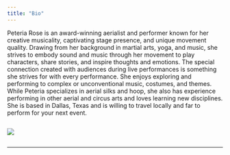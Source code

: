 ```yaml
---
title: "Bio"
---
```


Peteria Rose is an award-winning aerialist and performer known for her creative musicality, captivating stage presence, and unique movement quality. Drawing from her background in martial arts, yoga, and music, she strives to embody sound and music through her movement to play characters, share stories, and inspire thoughts and emotions. The special connection created with audiences during live performances is something she strives for with every performance. She enjoys exploring and performing to complex or unconventional music, costumes, and themes. While Peteria specializes in aerial silks and hoop, she also has experience performing in other aerial and circus arts and loves learning new disciplines. She is based in Dallas, Texas and is willing to travel locally and far to perform for your next event.

::: {style="display: grid;grid-template-columns: repeat(auto-fill, minmax(400px, 2fr));grid-gap: 2em;"}
![](BlockPic17.png){group="my-gallery"}
:::

------------------------------------------------------------------------
